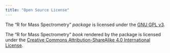 ```yaml
---
title: "Open Source License"
---
```


The "R for Mass Spectrometry" *package* is licensed under the [GNU GPL v3](https://www.gnu.org/licenses/gpl-3.0.en.html).  

The "R for Mass Spectrometry" *book* rendered by the package is licensed under the [Creative Commons Attribution-ShareAlike 4.0 International License](https://creativecommons.org/licenses/by-sa/4.0/).


